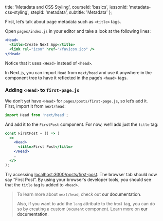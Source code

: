 
  title: 'Metadata and CSS Styling',
  courseId: 'basics',
  lessonId: 'metadata-css-styling',
  stepId: 'metadata',
  subtitle: 'Metadata'
};

First, let’s talk about page metadata such as `<title>` tags.

Open `pages/index.js` in your editor and take a look at the following lines:

```jsx
<Head>
  <title>Create Next App</title>
  <link rel="icon" href="/favicon.ico" />
</Head>
```

Notice that it uses `<Head>` instead of `<head>`.

In Next.js, you can import `Head` from `next/head` and use it anywhere in the component tree to have it reflected in the page’s `<head>` tags.

### Adding `<Head>` to `first-page.js`

We don’t yet have `<Head>` for `pages/posts/first-page.js`, so let’s add it. First, import it from `next/head`:

```js
import Head from 'next/head';
```

And add it to the `FirstPost` component. For now, we‘ll add just the `title` tag:

```jsx
const FirstPost = () => (
  <>
    <Head>
      <title>First Post</title>
    </Head>
    …
  </>
);
```

Try accessing [localhost:3000/posts/first-post](http://localhost:3000/posts/first-post). The browser tab should now say “First Post”. By using your browser’s developer tools, you should see that the `title` tag is added to `<head>`.

> To learn more about `next/head`, check out <Link href="/docs/[...slug]" as="/docs/api-reference/next/head"><a>our documentation</a></Link>.
>
> Also, if you want to add the `lang` attribute to the `html` tag, you can do so by creating a custom `Document` component. Learn more on <Link href="/docs/[...slug]" as="/docs/advanced-features/custom-document"><a>our documentation</a></Link>.

